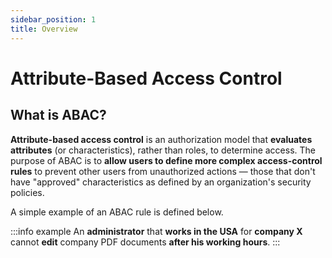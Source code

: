 ```yaml
---
sidebar_position: 1
title: Overview
---
```


# Attribute-Based Access Control

## What is ABAC?

**Attribute-based access control** is an authorization model that **evaluates attributes** (or characteristics),
rather than roles, to determine access. The purpose of ABAC is to **allow users to define more complex access-control rules**
to prevent other users from unauthorized actions — those that don't have "approved" characteristics as defined by an
organization's security policies.

A simple example of an ABAC rule is defined below.

:::info example
An **administrator** that **works in the USA** for **company X** cannot **edit** company PDF documents **after his working hours**.
:::
